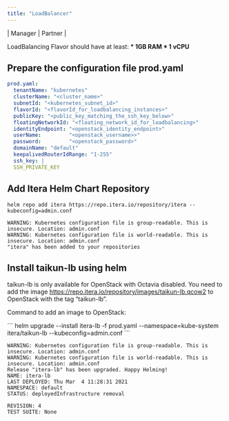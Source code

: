 ```yaml
---
title: "LoadBalancer"
---
```


\| <Icon icon="user-tie" iconType="solid" /> Manager | <Icon icon="handshake" iconType="solid" /> Partner |

<Warning>LoadBalancing Flavor should have at least: **\* 1GB RAM \* 1 vCPU**</Warning>

## Prepare the configuration file prod.yaml

```yaml YAML
prod.yaml:
  tenantName: "kubernetes"
  clusterName: "<cluster_name>"
  subnetId: "<kubernetes_subnet_id>"
  flavorId: "<flavorId_for_loadbalancing_instances>"
  publicKey: "<public_key_matching_the_ssh_key_below>"
  floatingNetworkId: "<floating_network_id_for_loadbalancing>"
  identityEndpoint: "<openstack_identity_endpoint>"
  userName:         "<openstack_username>>"
  password:         "<openstack_password>"
  domainName: "default"
  keepalivedRouterIdRange: "1-255"
  ssh_key: |
  SSH_PRIVATE_KEY
```

## Add Itera Helm Chart Repository

```
helm repo add itera https://repo.itera.io/repository/itera --kubeconfig=admin.conf

WARNING: Kubernetes configuration file is group-readable. This is insecure. Location: admin.conf
WARNING: Kubernetes configuration file is world-readable. This is insecure. Location: admin.conf
"itera" has been added to your repositories
```

## Install taikun-lb using helm

<Note>taikun-lb is only available for OpenStack with Octavia disabled. You need to add the image https://repo.itera.io/repository/images/taikun-lb.qcow2 to OpenStack with the tag “taikun-lb”.</Note>

Command to add an image to OpenStack:

<CodeGroup>
  ```
  helm upgrade --install itera-lb -f prod.yaml --namespace=kube-system itera/taikun-lb --kubeconfig=admin.conf
  ```

  ```
  WARNING: Kubernetes configuration file is group-readable. This is insecure. Location: admin.conf
  WARNING: Kubernetes configuration file is world-readable. This is insecure. Location: admin.conf
  Release "itera-lb" has been upgraded. Happy Helming!
  NAME: itera-lb
  LAST DEPLOYED: Thu Mar  4 11:28:31 2021
  NAMESPACE: default
  STATUS: deployedInfrastructure removal

  REVISION: 4
  TEST SUITE: None
  ```
</CodeGroup>